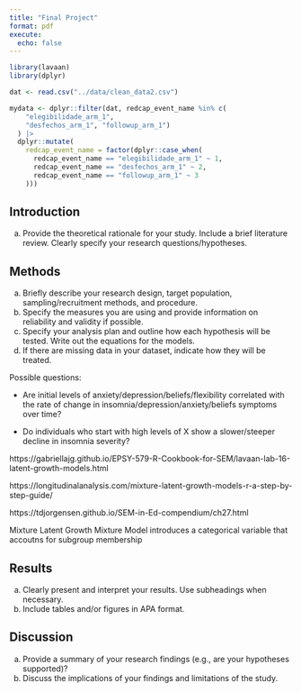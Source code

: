 ```yaml
---
title: "Final Project"
format: pdf
execute:
  echo: false
---
```


```r
library(lavaan)
library(dplyr)
```
```r
dat <- read.csv("../data/clean_data2.csv")

mydata <- dplyr::filter(dat, redcap_event_name %in% c(
    "elegibilidade_arm_1", 
    "desfechos_arm_1", "followup_arm_1")
  ) |> 
  dplyr::mutate(
    redcap_event_name = factor(dplyr::case_when(
      redcap_event_name == "elegibilidade_arm_1" ~ 1,
      redcap_event_name == "desfechos_arm_1" ~ 2,
      redcap_event_name == "followup_arm_1" ~ 3
    )))
```


## Introduction

a.	Provide the theoretical rationale for your study. Include a brief literature review. Clearly specify your research questions/hypotheses.

## Methods

a.	Briefly describe your research design, target population, sampling/recruitment methods, and procedure.
b.	Specify the measures you are using and provide information on reliability and validity if possible.
c.	Specify your analysis plan and outline how each hypothesis will be tested. Write out the equations for the models.
d.	If there are missing data in your dataset, indicate how they will be treated.

Possible questions:

- Are initial levels of anxiety/depression/beliefs/flexibility correlated with the rate of change in insomnia/depression/anxiety/beliefs symptoms over time?

- Do individuals who start with high levels of X show a slower/steeper decline in insomnia severity?

https://gabriellajg.github.io/EPSY-579-R-Cookbook-for-SEM/lavaan-lab-16-latent-growth-models.html

https://longitudinalanalysis.com/mixture-latent-growth-models-r-a-step-by-step-guide/

https://tdjorgensen.github.io/SEM-in-Ed-compendium/ch27.html

Mixture Latent Growth Mixture Model introduces a categorical variable that accoutns for subgroup membership

## Results

a.	Clearly present and interpret your results. Use subheadings when necessary. 
b.	Include tables and/or figures in APA format. 

## Discussion

a.	Provide a summary of your research findings (e.g., are your hypotheses supported)?
b.	Discuss the implications of your findings and limitations of the study.

